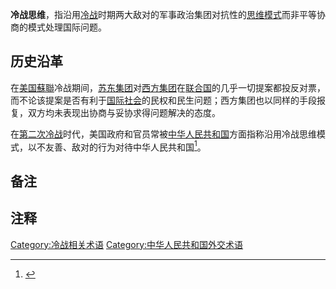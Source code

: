 '''冷战思维'''，指沿用[[冷战|冷战]]时期两大敌对的军事政治集团对抗性的[[思维模式|思维模式]]而非平等协商的模式处理国际问题。

==历史沿革==
在[[美国|美国]][[蘇聯|蘇聯]]冷战期间，[[苏东集团|苏东集团]]对[[西方集团|西方集团]]在[[联合国|联合国]]的几乎一切提案都投反对票，而不论该提案是否有利于[[国际社会|国际社会]]的民权和民生问题；西方集团也以同样的手段报复，双方均未表现出协商与妥协求得问题解决的态度。

在[[第二次冷战|第二次冷战]]时代，美国政府和官员常被[[中华人民共和国|中华人民共和国]]方面指称沿用冷战思维模式，以不友善、敌对的行为对待中华人民共和国<ref>{{Cite web |url=http://theory.people.com.cn/n1/2020/0710/c40531-31778024.html|title=冷战思维当休矣|accessdate=2020-12-12 |author=钟声 |date=2020-07-10 |work=人民日报|language=Zh-hans }}</ref>{{efn|此文作者署名“钟声”，是《人民日报》国际评论文章所使用的[[笔名|笔名]]。}}。

== 备注 ==

{{notelist}}

== 注释 ==
{{Reflist}}

[[Category:冷战相关术语|Category:冷战相关术语]]

[[Category:中华人民共和国外交术语|Category:中华人民共和国外交术语]]